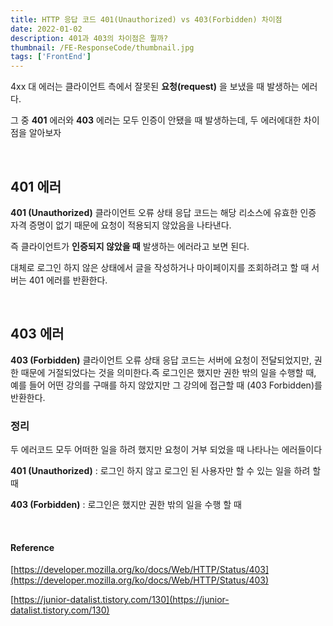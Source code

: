 ```yaml
---
title: HTTP 응답 코드 401(Unauthorized) vs 403(Forbidden) 차이점
date: 2022-01-02
description: 401과 403의 차이점은 뭘까?
thumbnail: /FE-ResponseCode/thumbnail.jpg
tags: ['FrontEnd']
---
```


4xx 대 에러는 클라이언트 측에서 잘못된 **요청(request)** 을 보냈을 때 발생하는 에러다.

그 중 **401** 에러와 **403** 에러는 모두 인증이 안됐을 때 발생하는데, 두 에러에대한 차이점을 알아보자

<br />

## 401 에러

**401 (Unauthorized)** 클라이언트 오류 상태 응답 코드는 해당 리소스에 유효한 인증 자격 증명이 없기 때문에 요청이 적용되지 않았음을 나타낸다.

즉 클라이언트가 **인증되지 않았을 때** 발생하는 에러라고 보면 된다.

대체로 로그인 하지 않은 상태에서 글을 작성하거나 마이페이지를 조회하려고 할 때 서버는 401 에러를 반환한다.

<br />

## 403 에러

**403 (Forbidden)** 클라이언트 오류 상태 응답 코드는 서버에 요청이 전달되었지만, 권한 때문에 거절되었다는 것을 의미한다.즉 로그인은 했지만 권한 밖의 일을 수행할 때, 예를 들어 어떤 강의를 구매를 하지 않았지만 그 강의에 접근할 때 (403 Forbidden)를 반환한다.

### 정리

두 에러코드 모두 어떠한 일을 하려 했지만 요청이 거부 되었을 때 나타나는 에러들이다

**401 (**Unauthorized**)** : 로그인 하지 않고 로그인 된 사용자만 할 수 있는 일을 하려 할 때

**403 (**Forbidden**)** : 로그인은 했지만 권한 밖의 일을 수행 할 때

<br />

#### Reference

[https://developer.mozilla.org/ko/docs/Web/HTTP/Status/403](https://developer.mozilla.org/ko/docs/Web/HTTP/Status/403)

[https://junior-datalist.tistory.com/130](https://junior-datalist.tistory.com/130)
